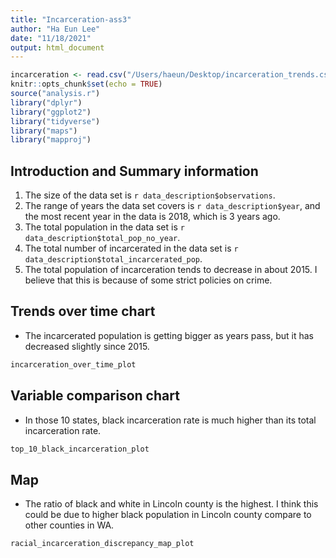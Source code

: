 ```yaml
---
title: "Incarceration-ass3"
author: "Ha Eun Lee"
date: "11/18/2021"
output: html_document
---
```


```r
incarceration <- read.csv("/Users/haeun/Desktop/incarceration_trends.csv")
knitr::opts_chunk$set(echo = TRUE)
source("analysis.r")
library("dplyr")
library("ggplot2")
library("tidyverse")
library("maps")
library("mapproj")
```


## Introduction and Summary information
1. The size of the data set is `r data_description$observations`.
2. The range of years the data set covers is `r data_description$year`, and the most recent year in the data is 2018, which is 3 years ago.
3. The total population in the data set is `r data_description$total_pop_no_year`.
4. The total number of incarcerated in the data set is `r data_description$total_incarcerated_pop`.
5. The total population of incarceration tends to decrease in about 2015. I believe that this is because of some strict policies on crime. 


## Trends over time chart
- The incarcerated population is getting bigger as years pass, but it has decreased slightly since 2015.

```r
incarceration_over_time_plot
```


## Variable comparison chart
- In those 10 states, black incarceration rate is much higher than its total incarceration rate.

```r
top_10_black_incarceration_plot
```


## Map 
- The ratio of black and white in Lincoln county is the highest. I think this could be due to higher black population in Lincoln county compare to other counties in WA. 

```r
racial_incarceration_discrepancy_map_plot
```